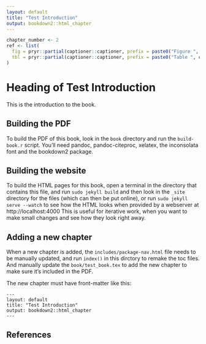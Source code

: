 ```yaml
---
layout: default
title: "Test Introduction"
output: bookdown2::html_chapter
---
```


```r
chapter_number <- 2
ref <- list(
  fig = pryr::partial(captioner::captioner, prefix = paste0("Figure ", chapter_number, "."), auto_space = FALSE)(),
  tbl = pryr::partial(captioner::captioner, prefix = paste0("Table ", chapter_number, "."), auto_space = FALSE)()
)
```

# Heading of Test Introduction {#testintro}

This is the introduction to the book.

## Building the PDF

To build the PDF of this book, look in the `book` directory and run the `build-book.r` script. You'll need pandoc, pandoc-citeproc, xelatex, the inconsolata font and the bookdown2 package.

## Building the website

To build the HTML pages for this book, open a terminal in the directory that contains this file, and run `sudo jekyll build` and then look in the `_site` directory for the files (which can then be put online), or run `sudo jekyll serve --watch` to see how the HTML looks when provided by a webserver at http://localhost:4000 This is useful for iterative work, when you want to make small changes and see how they look right away. 

## Adding a new chapter

When a new chapter is added, the `includes/package-nav.html` file needs to be manually updated, and run `index()` in this dirctory to remake the toc files. And manually update the `book/test_book.tex` to add the new chapter to make sure it's included in the PDF. 

The new chapter must have front-matter like this:

```
---
layout: default
title: "Test Introduction"
output: bookdown2::html_chapter
---
```

## References 



